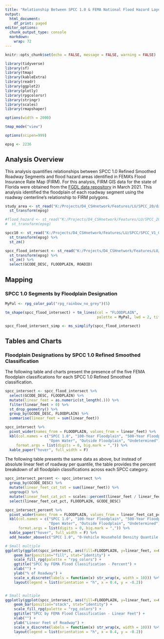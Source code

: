 ```yaml
---
title: "Relationship Between SPCC 1.0 & FEMA National Flood Hazard Layer"
output:
  html_document:
    df_print: paged
editor_options:
  chunk_output_type: console
  markdown: 
    wrap: 72
---
```


```r

knitr::opts_chunk$set(echo = FALSE, message = FALSE, warning = FALSE)

library(tidyverse)
library(sf)
library(tmap)
library(kableExtra)
library(readr)
library(ggplot2)
library(plotly)
library(rpgcolorsr)
library(stringr)
library(scales)
library(rmapshaper)

options(width = 2000)

tmap_mode("view")

options(scipen=999)

epsg <- 2236
```

## Analysis Overview

This analysis quantifies relationships between SPCC 1.0 Refined Smoothed
Roadway Segments and flood hazard areas identified in FEMA's Flood
Insurance Rate Map (FIRM). For this analysis, FIRM GIS data for the
state of Florida were obtained from the [FGDL data
repository](https://www.fgdl.org/metadataexplorer/explorer.jsp) in March
2021. This analysis identified the floodplain of each roadway segment
using the roadway centerline's relationship to FIRM polygons.

```r

study_area <- st_read("K:/Projects/D4_CSHnetwork/Features/LU/SPCC_20/data_prep/cleaned_data/study_area/study_area.shp", quiet = T) %>% 
  st_transform(epsg)

#flood_hazard <- st_read("K:/Projects/D4_CSHnetwork/Features/LU/SPCC_20/equity_resiliency/dfirm_fldhaz_oct20_clip.shp", quiet = T) %>% 
#  st_transform(epsg)

spcc10 <- st_read("K:/Projects/D4_CSHnetwork/Features/LU/SPCC/SPCC_V1_0_Final_w_metadata/Outputs/Districtwide_Refined_ver_1_0.gdb", layer = "Existing_RefinedSmoothedSegs_ver_1_0", quiet = T) %>% 
  st_transform(epsg) %>% 
  st_zm()

spcc_flood_intersect <- st_read("K:/Projects/D4_CSHnetwork/Features/LU/SPCC_20/equity_resiliency/spcc_10_flood_intersect.shp", quiet = T) %>% 
  st_transform(epsg) %>% 
  st_zm() %>% 
  select(GCODE_DESC, FLOODPLAIN, ROADID)

```

## Mapping

### SPCC 1.0 Segments by Floodplain Designation

```r

MyPal <- rpg_color_pal("rpg_rainbow_no_grey")(5)

tm_shape(spcc_flood_intersect) + tm_lines(col = "FLOODPLAIN", 
                                          palette = MyPal, lwd = 2, title.col = "SPCC Segments by Floodplain")

spcc_flood_intersect_simp <- ms_simplify(spcc_flood_intersect)


```

## Tables and Charts

### Floodplain Designations by SPCC 1.0 Refined Smoothed Classification

The following table and charts present the presence of the five FEMA
floodplain classifications for each SPCC 1.0 Refined Smoothed
classification.

```r

spcc_intersect <- spcc_flood_intersect %>%
  select(GCODE_DESC, FLOODPLAIN) %>% 
  mutate(linear_feet = as.numeric(st_length(.))) %>%
  filter(linear_feet > 0) %>% 
  st_drop_geometry() %>% 
  group_by(GCODE_DESC, FLOODPLAIN) %>%
  summarise(linear_feet = sum(linear_feet)) 

spcc_intersect %>% 
  pivot_wider(names_from = FLOODPLAIN, values_from = linear_feet) %>% 
  kbl(col.names = c("SPCC 1.0", "100-Year Floodplain", "500-Year Floodplain", 
                    "Open Water", "Outside Floodplain", "Undetermined"),
     format.args = list(digits = 0, big.mark = ",")) %>% 
  kable_paper("hover", full_width = F)


```

The following table presents the same data as above, but instead of
absolute linear feet of roadway per quantile, the table provides the
percent breakdown of all floodplain classifications across each SPCC
category.

```r

spcc_intersect_percent <- spcc_intersect %>%
  group_by(GCODE_DESC) %>% 
  mutate(linear_feet_cat_tot = sum(linear_feet)) %>% 
  ungroup() %>% 
  mutate(linear_feet_cat_pct = scales::percent(linear_feet / linear_feet_cat_tot, accuracy = 0.1)) %>% 
  select(linear_feet_cat_pct, FLOODPLAIN, GCODE_DESC)

spcc_intersect_percent %>% 
  pivot_wider(names_from = FLOODPLAIN, values_from = linear_feet_cat_pct) %>% 
  kbl(col.names = c("SPCC 1.0", "100-Year Floodplain", "500-Year Floodplain", 
                    "Open Water", "Outside Floodplain", "Undetermined"),
      format.args = list(digits = 0, big.mark = ",")) %>% 
  kable_paper("hover", full_width = F) %>% 
  add_header_above(c("SPCC 1.0", "0-Vehicle Household Density Quantile - Percent" = 5))
```

```r

# Small multiple
ggplotly(ggplot(spcc_intersect, aes(fill=FLOODPLAIN, y=linear_feet, x=GCODE_DESC)) + 
    geom_bar(position="fill", stat="identity") +
    scale_fill_rpg(palette = "rpg_colors") +
    ggtitle("SPCC by FEMA Flood Classification - Percent") +
    xlab("") +
    ylab("% of Roadway") +
    scale_x_discrete(labels = function(x) str_wrap(x, width = 10))) %>%
    layout(legend = list(orientation = "h", x = 0.4, y = -0.2))



```

```r
# Small multiple
ggplotly(ggplot(spcc_intersect, aes(fill=FLOODPLAIN, y=linear_feet, x=GCODE_DESC)) + 
    geom_bar(position="stack", stat="identity") +
    scale_fill_rpg(palette = "rpg_colors") +
    ggtitle("SPCC by FEMA Flood Classification - Linear Feet") +
    xlab("") +
    ylab("Linear Feet of Roadway") +
    scale_x_discrete(labels = function(x) str_wrap(x, width = 10))) %>%
    layout(legend = list(orientation = "h", x = 0.4, y = -0.2))




```
